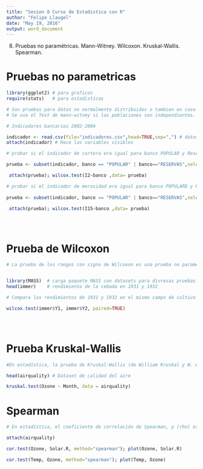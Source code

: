 ```yaml
---
title: "Sesion 8 Curso de Estadistica con R"
author: "Felipe Llaugel"
date: "May 19, 2016"
output: word_document
---
```


8.	Pruebas no paramétricas. Mann-Witney. Wilcoxon. Kruskal-Wallis. Spearman.

# Pruebas no parametricas

```r

library(ggplot2) # para graficos
require(stats)   # para estadisticas

# Son pruebas para datos no normalmente distribuidos o tambien en caso de muestras pequenas
# Se usa el Test de mann-witney si las poblaciones son independientes. Se comparan las medianas de las poblaciones

# Indicadores bancarios 2002-2004

indicador <- read.csv(file="indicadores.csv",head=TRUE,sep=",") # datos separados por coma y con nombres de columnas
attach(indicador) # Hace las variables visibles

# probar si el indicador de cartera era igual para banco POPULAR y Reservas

prueba <- subset(indicador, banco == "POPULAR" | banco=="RESERVAS",select = c(banco,I2))

 attach(prueba); wilcox.test(I2~banco ,data= prueba)

# probar si el indicador de morosidad era igual para banco POPULARD y Reservas
 
prueba <- subset(indicador, banco == "POPULAR" | banco=="RESERVAS",select = c(banco,I15))

 attach(prueba); wilcox.test(I15~banco ,data= prueba)





```

# Prueba de Wilcoxon

```r

# La prueba de los rangos con signo de Wilcoxon es una prueba no paramétrica para comparar la mediana de dos muestras relacionadas y determinar si existen diferencias entre ellas. Se utiliza como alternativa a la prueba t de Student cuando no se puede suponer la normalidad de dichas muestras


library(MASS)  # carga paquete MASS con datasets para divresas pruebas
head(immer)    # rendimiento de la cebada en 1931 y 1932

# Compara los rendimientos de 1931 y 1932 en el mismo campo de cultivo

wilcox.test(immer$Y1, immer$Y2, paired=TRUE)  





```

# Prueba Kruskal-Wallis

```r
#En estadística, la prueba de Kruskal-Wallis (de William Kruskal y W. Allen Wallis) es un método no paramétrico para probar si un grupo de datos proviene de la misma población. Intuitivamente, es idéntico al ANOVA con los datos reemplazados por categorías. Es una extensión de la prueba de la U de Mann-Whitney para 3 o más grupos.

head(airquality) # Dataset de calidad del aire

kruskal.test(Ozone ~ Month, data = airquality) 

```

# Spearman

```r

# En estadística, el coeficiente de correlación de Spearman, ρ (rho) es una medida de la correlación (la asociación o interdependencia) entre dos variables aleatorias continuas. Para calcular ρ, los datos son ordenados y reemplazados por su respectivo orden. Se usa cuando los datos no son normalmente distribuidos.

attach(airquality)

cor.test(Ozone, Solar.R, method="spearman"); plot(Ozone, Solar.R)

cor.test(Temp, Ozone, method="spearman"); plot(Temp, Ozone)
```

